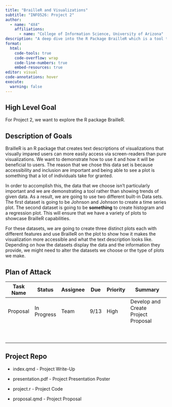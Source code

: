 ```yaml
---
title: "BrailleR and Visualizations"
subtitle: "INFO526: Project 2"
author: 
  - name: "4X4"
    affiliations:
      - name: "College of Information Science, University of Arizona"
description: "A deep dive into the R Package BrailleR which is a tool that makes visualizations in R more accessible to visually-impared users. The accessible feature is the creatation of a text-description of a given plot."
format:
  html:
    code-tools: true
    code-overflow: wrap
    code-line-numbers: true
    embed-resources: true
editor: visual
code-annotations: hover
execute:
  warning: false
---
```


## High Level Goal

For Project 2, we want to explore the R package BrailleR. \

## Description of Goals

BrailleR is an R package that creates text descriptions of visualizations that visually impared users can more easily access via screen-readers than pure visualizations. We want to demonstrate how to use it and how it will be beneficial to users. The reason that we chose this data set is because accessibility and inclusion are important and being able to see a plot is something that a lot of individuals take for granted.

In order to accomplish this, the data that we choose isn't particularly important and we are demonstrating a tool rather than showing trends of given data. As a result, we are going to use two different built-in Data sets. The first dataset is going to be Johnson and Johnson to create a time series plot. The second dataset is going to be **something** to create histogram and a regression plot. This will ensure that we have a variety of plots to showcase BrailleR capabilities.

For these datasets, we are going to create three distinct plots each with different features and use BrailleR on the plot to show how it makes the visualization more accessible and what the text description looks like. Depending on how the datasets display the data and the information they provide, we might need to alter the datasets we choose or the type of plots we make.

## Plan of Attack

| Task Name | Status      | Assignee | Due  | Priority | Summary                              |
|-------------|-------|------------|--------|-------|---------------------------|
| Proposal  | In Progress | Team     | 9/13 | High     | Develop and Create Project Proposal  |
|           |             |          |      |          |                                      |
|           |             |          |      |          |                                      |
|           |             |          |      |          |                                      |
|           |             |          |      |          |                                      |
|           |             |          |      |          |                                      |
|           |             |          |      |          |                                      |
|           |             |          |      |          |                                      |
|           |             |          |      |          |                                      |
|           |             |          |      |          |                                      |

## Project Repo

-    index.qmd - Project Write-Up

-   presentation.pdf - Project Presentation Poster

-   project.r - Project Code

-   proposal.qmd - Project Proposal
